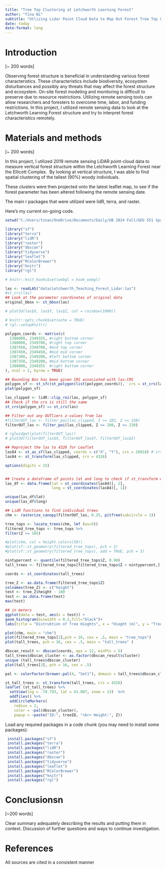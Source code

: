 ```yaml
---
title: "Tree Top Clustering at Letchworth Learning Forest"
author: "Tina Ni"
subtitle: "Utlizing Lidar Point Cloud Data to Map Out Forest Tree Top Clustering"
date: today
date-format: long
---
```


# Introduction

\[\~ 200 words\]

Observing forest structure is beneficial in understanding various forest characteristics. These characteristics include biodiversity, ecosystem disturbances and possibly any threats that may affect the forest structure and ecosystem. On-site forest modeling and monitoring is difficult to preserve due to resource restrictions. Utilizing remote sensing tools can allow researchers and foresters to overcome time, labor, and funding restrictions. In this project, I utilized remote sensing data to look at the Letchworth Learning Forest structure and try to interpret forest characteristics remotely.

# Materials and methods

\[\~ 200 words\]

In this project, I utilized 2019 remote sensing LiDAR point-cloud data to measure vertical forest structure within the Letchworth Learning Forest near the Ellicott Complex.  By looking at vertical structure, I was able to find spatial clustering of the tallest (90%) woody individuals.

These clusters were then projected onto the latest leaflet map, to see if the forest parameter has been altered following the remote sensing date.

The main r packages that were utilized were lidR, terra, and raster.

Here's my current on-going code.

```r
setwd("C:/Users/tinan/OneDrive/Documents/Daily/UB 2024 Fall/GEO 551 Spatial Data Science/final-project-tinan2001")
```

```r
library("sf")
library("terra")
library("lidR")
library("raster")
library("dbscan")
library("tidyverse")
library("leaflet")
library("RColorBrewer")
library("knitr")
library("rgl")
```

```r
# knitr::knit_hooks$set(webgl = hook_webgl)
```

```r
las <- readLAS("data/Letchworth_Teaching_Forest_Lidar.laz")
#st_crs(las)
## Look at the parameter coordinates of original data
original_bbox <- st_bbox(las)

# plot3d(las$X, las$Y, las$Z, col = rainbow(1000))
```

```r
# knitr::opts_chunk$set(echo = TRUE)
# rgl::setupKnitr()
```

```r
polygon_coords <- matrix(c(
  1388000, 2349355, #right bottom corner
  1388000, 2349700, #right top corner
  1387450, 2349700, #mid top corner
  1387450, 2349450, #mid mid corner
  1387300, 2349200, #left bottom corner
  1387350, 2349200, #mid bottom corner
  1388000, 2349355  #right bottom corner
), ncol = 2, byrow = TRUE)

## Bounding Box has been given CRS associated with las-CRS 
polygon_sf <- st_sfc(st_polygon(list(polygon_coords)),  crs = st_crs(las))
plot(polygon_sf)
```

```r
las_clipped <- lidR::clip_roi(las, polygon_sf)
## Check if the crs is still the same
st_crs(polygon_sf) == st_crs(las)

## Filter out any OUTliers z-values from las
#filterOUT_las <- filter_poi(las_clipped, Z >= 182, Z <= 220)
filterOUT_las <- filter_poi(las_clipped, Z >= 180, Z <= 220)

# rglwidget(plot(filterOUT_las))
# plot3d(filterOUT_las$X, filterOUT_las$Y, filterOUT_las$Z)

```

```r
## Reproject the las to 4326 for Leaflet
las84 <- st_as_sf(las_clipped, coords = c("X", "Y"), crs = 26918) # crs was NAD83(2011)
las84 <- st_transform(las_clipped, crs = 4326)

options(digits = 15)


## Create a dataframe of points lat and long to check if st_transform worked  
las_df <- data.frame(lat = st_coordinates(las84)[, 2],
                     long = st_coordinates(las84)[, 1])

unique(las_df$lat)
unique(las_df$long)
```

```r
## LidR functions to find individual trees
chm <- rasterize_canopy(filterOUT_las, 0.25, pitfree(subcircle = 1))

tree_tops <- locate_trees(chm, lmf (ws=5))
filtered_tree_tops <- tree_tops %>%
filter(Z >= 185)

#plot(chm, col = height.colors(50))
#plot(sf::st_geometry(filtered_tree_tops), pch = 3)
#plot(sf::st_geometry(filtered_tree_tops), add = TRUE, pch = 3)

nintypercent <- quantile(filtered_tree_tops$Z, 0.90)
tall_trees <- filtered_tree_tops[filtered_tree_tops$Z > nintypercent,]

coords <- st_coordinates(tall_trees)
```

```r
tree_Z <- as.data.frame(filtered_tree_tops$Z)
colnames(tree_Z) <- c("height")
test <- tree_Z$height - 180
test <- as.data.frame(test)
max(test)

## in meters
ggplot(data = test, aes(x = test)) +
geom_histogram(binwidth = 0.2,fill="black")+
labs(title = "Distrubtion of Tree Hieghts", x = "Hieght (m)", y = "Tree Count" )
```

```r
plot(chm, main = "chm")
plot(filtered_tree_tops[2],pch = 16, cex = .5, main = "tree_tops")
plot(tall_trees, pch = 16, cex = .5, main = "tall_trees" )
```

```r
dbscan_result <- dbscan(coords, eps = 12, minPts = 5)  
tall_trees$dbscan_cluster <- as.factor(dbscan_result$cluster)
unique (tall_trees$dbscan_cluster)
plot(tall_trees[3], pch = 16, cex = .5)

```

```r
pal <- colorFactor(brewer.pal(4, "Set1"), domain = tall_trees$dbscan_cluster)

st_tall_trees <- st_transform(tall_trees, crs = 4326)
leaflet (st_tall_trees) %>%
  setView(lng = -78.793, lat = 43.007, zoom = 13)  %>%
  addTiles() %>%
  addCircleMarkers(
    radius = 2,
    color = ~pal(dbscan_cluster),
    popup = ~paste("ID:", treeID, "<br> Height:", Z))

```

Load any required packages in a code chunk (you may need to install some packages):

```r
 install.packages("sf")
 install.packages("terra")
 install.packages("lidR")
 install.packages("raster")
 install.packages("dbscan")
 install.packages("tidyverse")
 install.packages("leaflet")
 install.packages("RColorBrewer")
 install.packages("knitr")
 install.packages("rgl")
```

# Conclusionsn

\[\~200 words\]

Clear summary adequately describing the results and putting them in context. Discussion of further questions and ways to continue investigation.

# References

All sources are cited in a consistent manner
